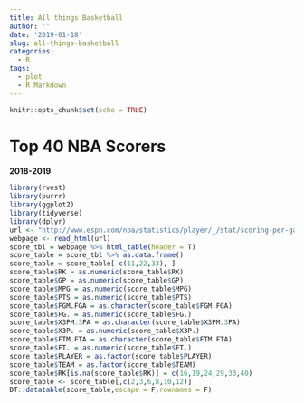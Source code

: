 ```yaml
---
title: All things Basketball
author: ''
date: '2019-01-18'
slug: all-things-basketball
categories:
  - R
tags:
  - plot
  - R Markdown
---
```


```r
knitr::opts_chunk$set(echo = TRUE)
```

# Top 40 NBA Scorers 
**2018-2019**
```r
library(rvest)
library(purrr)
library(ggplot2)
library(tidyverse)
library(dplyr)
url <- "http://www.espn.com/nba/statistics/player/_/stat/scoring-per-game/sort/avgPoints/year/2019/seasontype/2"
webpage <- read_html(url)
score_tbl = webpage %>% html_table(header = T)
score_table = score_tbl %>% as.data.frame()
score_table = score_table[-c(11,22,33), ]
score_table$RK = as.numeric(score_table$RK)
score_table$GP = as.numeric(score_table$GP)
score_table$MPG = as.numeric(score_table$MPG)
score_table$PTS = as.numeric(score_table$PTS)
score_table$FGM.FGA = as.character(score_table$FGM.FGA)
score_table$FG. = as.numeric(score_table$FG.)
score_table$X3PM.3PA = as.character(score_table$X3PM.3PA)
score_table$X3P. = as.numeric(score_table$X3P.)
score_table$FTM.FTA = as.character(score_table$FTM.FTA)
score_table$FT. = as.numeric(score_table$FT.)
score_table$PLAYER = as.factor(score_table$PLAYER)
score_table$TEAM = as.factor(score_table$TEAM)
score_table$RK[is.na(score_table$RK)] = c(16,19,24,29,33,40)
score_table <- score_table[,c(2,3,6,8,10,12)]
DT::datatable(score_table,escape = F,rownames = F)
```
